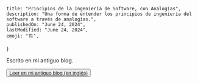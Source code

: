 	title: "Principios de la Ingeniería de Software, con Analogías",
	description: "Una forma de entender los principios de ingeniería del software a través de analogías.",
	publishedOn: "June 24, 2024",
	lastModified: "June 24, 2024",
	emoji: "🏗️",
}

<ArticleHeader title={metadata.title} date={metadata.publishedOn} />

Escrito en mi antiguo blog.

<Button>
	<a href="https://alowlevelbunker.blogspot.com/2024/02/software-engineering-principles-by.html"
		 target="_blank"
		 rel="noopener noreferrer"
	>
		Leer en mi antiguo blog (en inglés)
	</a>
</Button>